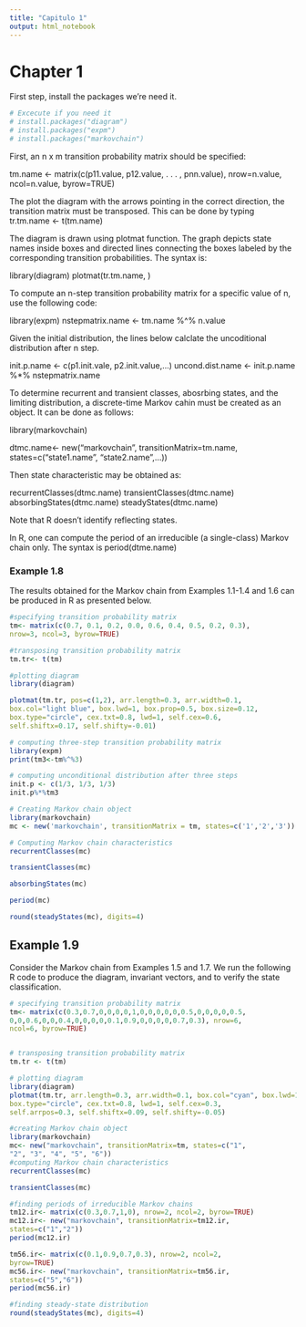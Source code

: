 ---
title: "Capitulo 1"
output: html_notebook
---

# Chapter 1

First step, install the packages we're need it.

```{r}
# Excecute if you need it
# install.packages("diagram")
# install.packages("expm")
# install.packages("markovchain")
```

First, an n x m transition probability matrix should be specified:

tm.name <- matrix(c(p11.value,  p12.value, . . . , pnn.value), nrow=n.value, ncol=n.value, byrow=TRUE)

The plot the diagram with the arrows pointing in the correct direction, the transition matrix must be transposed. This can be done by typing
tr.tm.name <- t(tm.name)

The diagram is drawn using plotmat function. The graph depicts state names
inside boxes and directed lines connecting the boxes labeled by the corresponding transition probabilities. The syntax is:


library(diagram)
plotmat(tr.tm.name, <arguments>)

To compute an n-step transition probability matrix for a specific value of n, use the following code:

library(expm)
nstepmatrix.name <- tm.name %^% n.value

Given the initial distribution, the lines below calclate the uncoditional distribution after n step.

init.p.name <- c(p1.init.vale, p2.init.value,...)
uncond.dist.name <- init.p.name %*% nstepmatrix.name

To determine recurrent and transient classes, abosrbing states, and the limiting distribution, a discrete-time Markov cahin must be created as an object. It can be done as follows:


library(markovchain)

dtmc.name<- new("markovchain", transitionMatrix=tm.name,
states=c("state1.name", "state2.name",...))


Then state characteristic may be obtained as:

recurrentClasses(dtmc.name)
transientClasses(dtmc.name)
absorbingStates(dtmc.name)
steadyStates(dtmc.name)


Note that R doesn't identify reflecting states.

In R, one can compute the period of an irreducible (a single-class) Markov chain only. The syntax is period(dtme.name)

### Example 1.8
The results obtained for the Markov chain from Examples 1.1-1.4 and 1.6 can be produced in R as presented below.

```{r}
#specifying transition probability matrix
tm<- matrix(c(0.7, 0.1, 0.2, 0.0, 0.6, 0.4, 0.5, 0.2, 0.3),
nrow=3, ncol=3, byrow=TRUE)

#transposing transition probability matrix
tm.tr<- t(tm)

#plotting diagram
library(diagram)

plotmat(tm.tr, pos=c(1,2), arr.length=0.3, arr.width=0.1,
box.col="light blue", box.lwd=1, box.prop=0.5, box.size=0.12,
box.type="circle", cex.txt=0.8, lwd=1, self.cex=0.6,
self.shiftx=0.17, self.shifty=-0.01)
```

```{r}
# computing three-step transition probability matrix
library(expm)
print(tm3<-tm%^%3)
```

```{r}
# computing unconditional distribution after three steps
init.p <- c(1/3, 1/3, 1/3)
init.p%*%tm3
```


```{r}
# Creating Markov chain object
library(markovchain)
mc <- new('markovchain', transitionMatrix = tm, states=c('1','2','3'))

# Computing Markov chain characteristics
recurrentClasses(mc)

transientClasses(mc)

absorbingStates(mc)

period(mc)

round(steadyStates(mc), digits=4)
```

## Example 1.9
Consider the Markov chain from Examples 1.5 and 1.7. We run the following R code to produce the diagram, invariant vectors, and to verify the state classification.
```{r}
# specifying transition probability matrix
tm<- matrix(c(0.3,0.7,0,0,0,0,1,0,0,0,0,0,0.5,0,0,0,0,0.5,
0,0,0.6,0,0,0.4,0,0,0,0,0.1,0.9,0,0,0,0,0.7,0.3), nrow=6,
ncol=6, byrow=TRUE)


# transposing transition probability matrix
tm.tr <- t(tm)

# plotting diagram
library(diagram) 
plotmat(tm.tr, arr.length=0.3, arr.width=0.1, box.col="cyan", box.lwd=1, box.prop=0.5, box.size=0.09,
box.type="circle", cex.txt=0.8, lwd=1, self.cex=0.3,
self.arrpos=0.3, self.shiftx=0.09, self.shifty=-0.05)
```

```{r}
#creating Markov chain object
library(markovchain)
mc<- new("markovchain", transitionMatrix=tm, states=c("1",
"2", "3", "4", "5", "6"))
#computing Markov chain characteristics
recurrentClasses(mc)

transientClasses(mc)
```

```{r}
#finding periods of irreducible Markov chains
tm12.ir<- matrix(c(0.3,0.7,1,0), nrow=2, ncol=2, byrow=TRUE)
mc12.ir<- new("markovchain", transitionMatrix=tm12.ir,
states=c("1","2"))
period(mc12.ir)

tm56.ir<- matrix(c(0.1,0.9,0.7,0.3), nrow=2, ncol=2,
byrow=TRUE)
mc56.ir<- new("markovchain", transitionMatrix=tm56.ir,
states=c("5","6"))
period(mc56.ir)

#finding steady-state distribution
round(steadyStates(mc), digits=4)
```